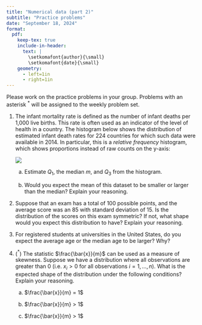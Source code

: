 ```yaml
---
title: "Numerical data (part 2)"
subtitle: "Practice problems"
date: "September 18, 2024"
format: 
  pdf:
    keep-tex: true
    include-in-header:
      text: |
        \setkomafont{author}{\small}
        \setkomafont{date}{\small}
    geometry:
      - left=1in
      - right=1in
---
```


Please work on the practice problems in your group. Problems with an asterisk $^*$ will be assigned to the weekly problem set.

1.  The infant mortality rate is defined as the number of infant deaths per 1,000 live births. This rate is often used as an indicator of the level of health in a country. The histogram below shows the distribution of estimated infant death rates for 224 countries for which such data were available in 2014. In particular, this is a *relative frequency* histogram, which shows proportions instead of raw counts on the y-axis:

    ![](figs/04-infant-mortality.png)

    a.  Estimate $Q_{1}$, the median $m$, and $Q_{3}$ from the histogram.

    b.  Would you expect the mean of this dataset to be smaller or larger than the median? Explain your reasoning.

2.  Suppose that an exam has a total of 100 possible points, and the average score was an 85 with standard deviation of 15. Is the distribution of the scores on this exam symmetric? If not, what shape would you expect this distribution to have? Explain your reasoning.

3.  For registered students at universities in the United States, do you expect the average age or the median age to be larger? Why?

4.  ($^*$) The statistic $\frac{\bar{x}}{m}$ can be used as a measure of skewness. Suppose we have a distribution where all observations are greater than 0 (i.e. $x_{i} > 0$ for all observations $i = 1,\ldots, n$). What is the expected shape of the distribution under the following conditions? Explain your reasoning.

    a.  $\frac{\bar{x}}{m} = 1$

    b.  $\frac{\bar{x}}{m} > 1$

    c.  $\frac{\bar{x}}{m} > 1$
